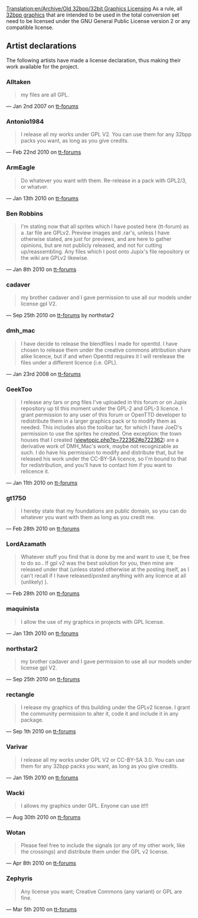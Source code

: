 [[Translation:en/Archive/Old 32bpp/32bit Graphics Licensing]]
As a rule, all [[en/Archive/Old 32bpp/32bit Graphics Development|32bpp graphics]] that are intended to be used in the total conversion set need to be licensed under the GNU General Public License version 2 or any compatible license.

==Artist declarations==

The following artists have made a license declaration, thus making their work available for the project.

===Alltaken===

<blockquote>
my files are all GPL. 
</blockquote>

&mdash; Jan 2nd 2007 on [http://www.tt-forums.net/viewtopic.php?p=536698#p536698 tt-forums]

===Antonio1984===

<blockquote>
I release all my works under GPL V2. You can use them for any 32bpp packs you want, as long as you give credits.
</blockquote>

&mdash; Feb 22nd 2010 on [http://www.tt-forums.net/viewtopic.php?p=858442#p858442 tt-forums]

===ArmEagle===

<blockquote>
Do whatever you want with them. Re-release in a pack with GPL2/3, or whatver.
</blockquote>

&mdash; Jan 13th 2010 on [http://www.tt-forums.net/viewtopic.php?p=848315#p848315 tt-forums]

===Ben Robbins===

<blockquote>
I'm stating now that all sprites which I  have posted here (tt-forum) as a .tar  file are GPLv2. Preview images and .rar's, unless I have otherwise stated, are just for previews, and are here to gather opinions, but are not publicly released, and not for cutting up/reassembling. Any files which I post onto Jupix's file repository or the wiki are GPLv2 likewise.
</blockquote>

&mdash; Jan 8th 2010 on [http://www.tt-forums.net/viewtopic.php?p=846837#p846837 tt-forums]

===cadaver===

<blockquote>
my brother cadaver and I gave permission to use all our models under license gpl V2.
</blockquote>

&mdash; Sep 25th 2010 on [http://www.tt-forums.net/viewtopic.php?p=905191#p905191 tt-forums] by northstar2

===dmh_mac===

<blockquote>
I have decide to release the blendfiles I made for openttd.
I have chosen to release them under the creative commons attribution share alike licence, but if and when Openttd requires it I will rerelease the files under a different licence (i.e. GPL).
</blockquote>

&mdash; Jan 23rd 2008 on [http://www.tt-forums.net/viewtopic.php?p=659119#p659119 tt-forums]

===GeekToo===

<blockquote>
I release any tars or png files I've uploaded in this forum or on Jupix repository up til this moment under the GPL-2 and GPL-3 licence. I grant permission to any user of this forum or OpenTTD developer to redistribute them in a larger graphics pack or to modify them as needed. This includes also the toolbar tar, for which I have JoeD's permission to use the sprites he created.
One exception: the town houses that I created ([http://www.tt-forums.net/viewtopic.php?p=722362#p722362 viewtopic.php?p=722362#p722362]) are a derivative work of DMH_Mac's work, maybe not recognizable as such. I do have his permission to modify and distribute that, but he released his work under the CC-BY-SA licence, so I'm bound to that for redistribution, and you'll have to contact him if you want to relicence it.
</blockquote>

&mdash; Jan 11th 2010 on [http://www.tt-forums.net/viewtopic.php?p=847939#p847939 tt-forums]

===gt1750===

<blockquote>
I hereby state that my foundations are public domain, so you can do whatever you want with them as long as you credit me.
</blockquote>

&mdash; Feb 28th 2010 on [http://www.tt-forums.net/viewtopic.php?p=860579#p860579 tt-forums]

===LordAzamath===

<blockquote>
Whatever stuff you find that is done by me and want to use it, be free to do so.. If gpl v2 was the best solution for you, then mine are released under that (unless stated otherwise at the posting itself, as I can't recall if I have released/posted anything with any licence at all (unlikely) ).
</blockquote>

&mdash; Feb 28th 2010 on [http://www.tt-forums.net/viewtopic.php?p=860361#p860361 tt-forums]

===maquinista===

<blockquote>
I allow the use of my graphics in projects with GPL license.
</blockquote>

&mdash; Jan 13th 2010 on [http://www.tt-forums.net/viewtopic.php?p=848313#p848313 tt-forums]

===northstar2===

<blockquote>
my brother cadaver and I gave permission to use all our models under license gpl V2.
</blockquote>

&mdash; Sep 25th 2010 on [http://www.tt-forums.net/viewtopic.php?p=905191#p905191 tt-forums]

=== rectangle===

<blockquote>
I release my graphics of this building under the GPLv2 license. I grant the community permission to alter it, code it and include it in any package.
</blockquote>

&mdash; Sep 1th 2010 on [http://www.tt-forums.net/viewtopic.php?p=900715#p900715 tt-forums]

===Varivar===

<blockquote>
I release all my works under GPL V2 or CC-BY-SA 3.0. You can use them for any 32bpp packs you want, as long as you give credits.
</blockquote>

&mdash; Jan 15th 2010 on [http://www.tt-forums.net/viewtopic.php?p=848817#p848817 tt-forums]

===Wacki===

<blockquote>
I allows my graphics under GPL. Enyone can use it!!!
</blockquote>

&mdash; Aug 30th 2010 on [http://www.tt-forums.net/viewtopic.php?p=900248#p900248 tt-forums]

===Wotan===

<blockquote>
Please feel free to include the signals (or any of my other work, like the crossings) and distribute them under the GPL v2 license.
</blockquote>

&mdash; Apr 8th 2010 on [http://www.tt-forums.net/viewtopic.php?p=869884#p869884 tt-forums]

===Zephyris===

<blockquote>
Any license you want; Creative Commons (any variant) or GPL are fine.
</blockquote>

&mdash; Mar 5th 2010 on [http://www.tt-forums.net/viewtopic.php?p=861920#p861920 tt-forums]